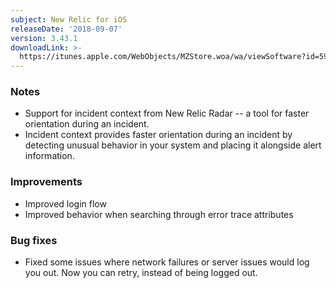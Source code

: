 ```yaml
---
subject: New Relic for iOS
releaseDate: '2018-09-07'
version: 3.43.1
downloadLink: >-
  https://itunes.apple.com/WebObjects/MZStore.woa/wa/viewSoftware?id=594038638&mt=8
---
```


### Notes

* Support for incident context from New Relic Radar -- a tool for faster orientation during an incident.
* Incident context provides faster orientation during an incident by detecting unusual behavior in your system and placing it alongside alert information.

### Improvements

* Improved login flow
* Improved behavior when searching through error trace attributes

### Bug fixes

* Fixed some issues where network failures or server issues would log you out. Now you can retry, instead of being logged out.
